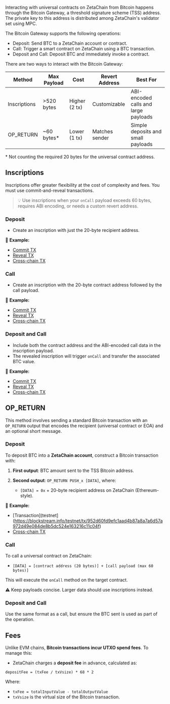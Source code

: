 Interacting with universal contracts on ZetaChain from Bitcoin happens through
the Bitcoin Gateway, a threshold signature scheme (TSS) address. The private key
to this address is distributed among ZetaChain's validator set using MPC.

The Bitcoin Gateway supports the following operations:

- Deposit: Send BTC to a ZetaChain account or contract.
- Call: Trigger a smart contract on ZetaChain using a BTC transaction.
- Deposit and Call: Deposit BTC and immediately invoke a contract.

There are two ways to interact with the Bitcoin Gateway:

| Method       | Max Payload  | Cost          | Revert Address | Best For                             |
| ------------ | ------------ | ------------- | -------------- | ------------------------------------ |
| Inscriptions | >520 bytes   | Higher (2 tx) | Customizable   | ABI-encoded calls and large payloads |
| OP_RETURN    | \~60 bytes\* | Lower (1 tx)  | Matches sender | Simple deposits and small payloads   |

\* Not counting the required 20 bytes for the universal contract address.

## Inscriptions

Inscriptions offer greater flexibility at the cost of complexity and fees. You
must use commit-and-reveal transactions.

> 💡 Use inscriptions when your `onCall` payload exceeds 60 bytes, requires ABI
> encoding, or needs a custom revert address.

### Deposit

- Create an inscription with just the 20-byte recipient address.

📌 **Example:**

- [Commit
  TX](https://mempool.space/signet/tx/eaaabfe041c0784d31a5bb8db3ff255b31ae5bd4a81f918a73e39ab3d4f3cd8c)
- [Reveal
  TX](https://mempool.space/signet/tx/b1934876ab53b211fc1e3168bd0b4e2df6a5d9f3bd1be6c77a88666a7c9e926e)
- [Cross-chain
  TX](https://zetachain-athens.blockpi.network/lcd/v1/public/zeta-chain/crosschain/inboundHashToCctxData/b1934876ab53b211fc1e3168bd0b4e2df6a5d9f3bd1be6c77a88666a7c9e926e)

### Call

- Create an inscription with the 20-byte contract address followed by the call
  payload.

📌 **Example:**

- [Commit
  TX](https://mempool.space/signet/tx/6c92cb80f093176b865c1431770e43c9264074d797acabbfee244f96751aac61)
- [Reveal
  TX](https://mempool.space/signet/tx/cdb52721e9787c94cda196304d9f699cc89d661c9946bac32f7bdfcf17e08eaa)
- [Cross-chain
  TX](https://zetachain-athens.blockpi.network/lcd/v1/public/zeta-chain/crosschain/inboundHashToCctxData/cdb52721e9787c94cda196304d9f699cc89d661c9946bac32f7bdfcf17e08eaa)

### Deposit and Call

- Include both the contract address and the ABI-encoded call data in the
  inscription payload.
- The revealed inscription will trigger `onCall` and transfer the associated BTC
  value.

📌 **Example:**

- [Commit
  TX](https://mempool.space/signet/tx/ec1d9078affd6ce20b0b57a2cdd853b9224a2a9fae9ddf759082d7a944dddab4)
- [Reveal
  TX](https://mempool.space/signet/tx/0a05ed49545204d03db88daf5bfa93cc5e9177075701a4f27a3cb97d898a45)
- [Cross-chain
  TX](https://zetachain-athens.blockpi.network/lcd/v1/public/zeta-chain/crosschain/inboundHashToCctxData/0a05ed49545204d03db88daf5bfa93cc5e9177075701a4f27a3cb97d898a45)

## OP_RETURN

This method involves sending a standard Bitcoin transaction with an `OP_RETURN`
output that encodes the recipient (universal contract or EOA) and an optional
short message.

### Deposit

To deposit BTC into a **ZetaChain account**, construct a Bitcoin transaction
with:

1. **First output**: BTC amount sent to the TSS Bitcoin address.
2. **Second output**: `OP_RETURN PUSH_x [DATA]`, where:

   - `[DATA] = 0x` + 20-byte recipient address on ZetaChain (Ethereum-style).

📌 **Example:**

- [Transaction](testnet](https://blockstream.info/testnet/tx/952d60fd9efc1aad4b87a8a7a6d57a972d49e084de8b5dc524e163216c11c04f)
- [Cross-chain
  TX](https://zetachain-athens.blockpi.network/lcd/v1/public/zeta-chain/crosschain/inboundHashToCctxData/952d60fd9efc1aad4b87a8a7a6d57a972d49e084de8b5dc524e163216c11c04f)

### Call

To call a universal contract on ZetaChain:

- `[DATA] = [contract address (20 bytes)] + [call payload (max 60 bytes)]`

This will execute the `onCall` method on the target contract.

⚠️ Keep payloads concise. Larger data should use inscriptions instead.

### Deposit and Call

Use the same format as a call, but ensure the BTC sent is used as part of the
operation.

## Fees

Unlike EVM chains, **Bitcoin transactions incur UTXO spend fees**. To manage
this:

- ZetaChain charges a **deposit fee** in advance, calculated as:

```text
depositFee = (txFee / txVsize) * 68 * 2
```

Where:

- `txFee = totalInputValue - totalOutputValue`
- `txVsize` is the virtual size of the Bitcoin transaction.
